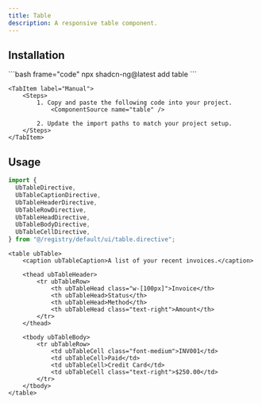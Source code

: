 ```yaml
---
title: Table
description: A responsive table component.
---
```



<ComponentPreview name="table-demo" />

## Installation

<Tabs>
    <TabItem label="CLI">
        ```bash frame="code"
        npx shadcn-ng@latest add table
        ```
    </TabItem>

    <TabItem label="Manual">
        <Steps>
            1. Copy and paste the following code into your project.
                <ComponentSource name="table" />

            2. Update the import paths to match your project setup.
        </Steps>
    </TabItem>

</Tabs>

## Usage

```ts
import {
  UbTableDirective,
  UbTableCaptionDirective,
  UbTableHeaderDirective,
  UbTableRowDirective,
  UbTableHeadDirective,
  UbTableBodyDirective,
  UbTableCellDirective,
} from "@/registry/default/ui/table.directive";
```

```angular-html
<table ubTable>
    <caption ubTableCaption>A list of your recent invoices.</caption>

    <thead ubTableHeader>
        <tr ubTableRow>
            <th ubTableHead class="w-[100px]">Invoice</th>
            <th ubTableHead>Status</th>
            <th ubTableHead>Method</th>
            <th ubTableHead class="text-right">Amount</th>
        </tr>
    </thead>

    <tbody ubTableBody>
        <tr ubTableRow>
            <td ubTableCell class="font-medium">INV001</td>
            <td ubTableCell>Paid</td>
            <td ubTableCell>Credit Card</td>
            <td ubTableCell class="text-right">$250.00</td>
        </tr>
    </tbody>
</table>
```
